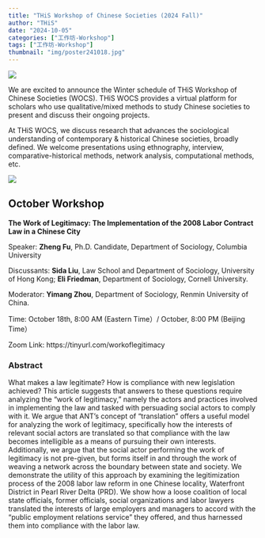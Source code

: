 ```yaml
---
title: "THiS Workshop of Chinese Societies (2024 Fall)"
author: "THiS"
date: "2024-10-05"
categories: ["工作坊-Workshop"]
tags: ["工作坊-Workshop"]
thumbnail: "img/poster241018.jpg"
---
```


![](/img/logo1.png)

We are excited to announce the Winter schedule of THiS Workshop of Chinese Societies (WOCS). THiS WOCS provides a virtual platform for scholars who use qualitative/mixed methods to study Chinese societies to present and discuss their ongoing projects. 

At THiS WOCS, we discuss research that advances the sociological understanding of contemporary & historical Chinese societies, broadly defined. We welcome presentations using ethnography, interview, comparative-historical methods, network analysis, computational methods, etc.

![](/img/logo2.png)

## October Workshop

**The Work of Legitimacy: The Implementation of the 2008 Labor Contract Law in a Chinese City**

Speaker: **Zheng Fu**, Ph.D. Candidate, Department of Sociology, Columbia University

Discussants: **Sida Liu**, Law School and Department of Sociology, University of Hong Kong; **Eli Friedman**, Department of Sociology, Cornell University. 

Moderator: **Yimang Zhou**, Department of Sociology, Renmin University of China.

Time: October 18th, 8:00 AM (Eastern Time）/ October, 8:00 PM (Beijing Time）

Zoom Link: https://tinyurl.com/workoflegitimacy

### Abstract

What makes a law legitimate? How is compliance with new legislation achieved? This article suggests that answers to these questions require analyzing the “work of legitimacy,” namely the actors and practices involved in implementing the law and tasked with persuading social actors to comply with it. We argue that ANT’s concept of “translation” offers a useful model for analyzing the work of legitimacy, specifically how the interests of relevant social actors are translated so that compliance with the law becomes intelligible as a means of pursuing their own interests. Additionally, we argue that the social actor performing the work of legitimacy is not pre-given, but forms itself in and through the work of weaving a network across the boundary between state and society. We demonstrate the utility of this approach by examining the legitimization process of the 2008 labor law reform in one Chinese locality, Waterfront District in Pearl River Delta (PRD). We show how a loose coalition of local state officials, former officials, social organizations and labor lawyers translated the interests of large employers and managers to accord with the “public employment relations service” they offered, and thus harnessed them into compliance with the labor law.    